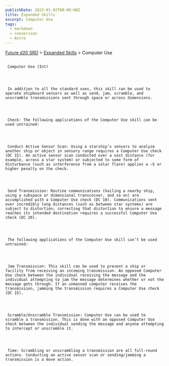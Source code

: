 ```yaml
---
publishDate: 2023-01-02T00:00:00Z
title: Expanded Skills
excerpt: Computer Use
tags:
  - markdown
  - conversion
  - Astro
---
```







[Future d20 SRD](/#futureD20)
     > [Expanded Skills](future-d20-srd-expanded-skills-index)
     > Computer Use
    





## 
     Computer Use (Int)
    



     In addition to all the standard uses, this skill can be used to operate shipboard sensors as well as send, jam, scramble, and unscramble transmissions sent through space or across dimensions.
    



     Check: The following applications of the Computer Use skill can be used untrained:
    



     Conduct Active Sensor Scan: Using a starship’s sensors to analyze another ship or object in sensory range requires a Computer Use check (DC 15). An active sensor scan conducted over a vast distance (for example, across a star system) or subjected to some form of disturbance (such as interference from a solar flare) applies a –5 or higher penalty on the check.
    



     Send Transmission: Routine communications (hailing a nearby ship, using a subspace or dimensional transceiver, and so on) are accomplished with a Computer Use check (DC 10). Communications sent over incredibly long distances (such as between star systems) are subject to distortion; correcting that distortion to ensure a message reaches its intended destination requires a successful Computer Use check (DC 20).
    



     The following applications of the Computer Use skill can’t be used untrained:
    



     Jam Transmission: This skill can be used to prevent a ship or facility from receiving an incoming transmission. An opposed Computer Use check between the individual receiving the message and the individual attempting to jam the message determines whether or not the message gets through. If an unmanned computer receives the transmission, jamming the transmission requires a Computer Use check (DC 15).
    



     Scramble/Unscramble Transmission: Computer Use can be used to scramble a transmission. This is done with an opposed Computer Use check between the individual sending the message and anyone attempting to intercept or unscramble it.
    



     Time: Scrambling or unscrambling a transmission are all full-round actions. Conducting an active sensor scan or sending/jamming a transmission is a move action.
    




